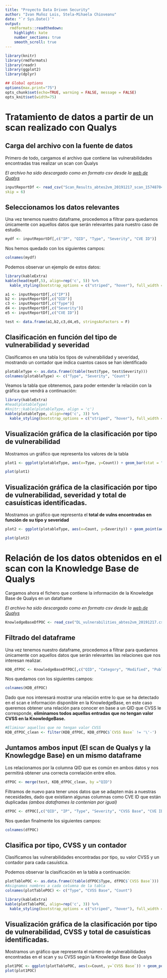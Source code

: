 ```yaml
---
title: "Proyecto Data Driven Security"
author: "Ivan Muñoz Lois, Stela-Mihaela Chioveanu"
date: "`r Sys.Date()`"
output:
  rmdformats::readthedown:
    highlight: kate
    number_sections: true
    smooth_scroll: true
---
```


```r
library(knitr)
library(rmdformats)
library(readr)
library(ggplot2)
library(dplyr)

## Global options
options(max.print="75")
opts_chunk$set(echo=TRUE, warning = FALSE, message = FALSE)
opts_knit$set(width=75)
```

# Tratamiento de datos a partir de un scan realizado con Qualys

## Carga del archivo con la fuente de datos

Primero de todo, cargamos el archivo que contiene las vulnerabilidades encontradas tras realizar un scan con Qualys

*El archivo ha sido descargado como en formato csv desde la [web de Qualys](https://qualysguard.qg2.apps.qualys.com/fo/scan/scanList.php)*

```r
inputReportDf <- read_csv("Scan_Results_abtes2vm_20191217_scan_1574870445_41138.csv",
skip = 6)
```

## Seleccionamos los datos relevantes

Una vez tenemos nuestro dataframe, procedemos a filtrar para quedarnos únicamente con aquellos datos que serán relevantes para nuestro caso de estudio.

```r
mydf <- inputReportDf[,c("IP", "QID", "Type", "Severity", "CVE ID")]
```

Nos hemos quedado con los siguientes campos:

```r
colnames(mydf)
```

Podemos observar un ejemplo de estos datos:

```r
library(kableExtra)
kable(head(mydf,5), align=rep('c', 5)) %>%
  kable_styling(bootstrap_options = c("striped", "hover"), full_width = F)
```

<!-- De la siguiente manera, podríamos tratar por separado los datos necesarios por coerción y posteriormente construir un dataframe con dichos datos. -->

<!-- *Por el momento, para los resultados que hemos tratado de analizar no nos ha sido necesario realizar ninguna modificación en la tipologia de datos inicial.* -->

```r
a1 <- inputReportDf[,c("IP")]
b2 <- inputReportDf[,c("QID")]
c3 <- inputReportDf[,c("Type")]
d4 <- inputReportDf[,c("Severity")]
e5 <- inputReportDf[,c("CVE ID")]

test <- data.frame(a1,b2,c3,d4,e5, stringsAsFactors = F)
```

## Clasificación en función del tipo de vulnerabilidad y severidad

Clasificamos en una tabla los tipos de vulnerabilidad y severidad, mostrando un contador que indica cuantos casos se han identificado

```r
plotableType <- as.data.frame((table(test$Type, test$Severity)))
colnames(plotableType) <- c("Type", "Severity", "Count")
```

Veamos la tabla que obtenemos, para poder entender la relación con la gráfica que vendrá a continuación:

```r
library(kableExtra)
#head(plotableType)
#knitr::kable(plotableType, align = 'c')
kable(plotableType, align=rep('c', 3)) %>%
  kable_styling(bootstrap_options = c("striped", "hover"), full_width = F)
```

## Visualización gráfica de la clasificación por tipo de vulnerabilidad

Mostramos un gráfico que representa los valores de la tabla

```r
plot1 <- ggplot(plotableType, aes(x=Type, y=Count)) + geom_bar(stat = "identity")

plot(plot1)
```

## Visualización gráfica de la clasificación por tipo de vulnerabilidad, severidad y total de casuísticas identificadas.

Mostramos un gráfico que representa el **total de vulns encontradas en función de su tipo y severidad**

```r
plot2 <- ggplot(plotableType, aes(x=Count, y=Severity)) + geom_point(aes(colour= Type)) + scale_colour_manual(values = c("green", "blue", "red"))

plot(plot2)
```

# Relación de los datos obtenidos en el scan con la Knowledge Base de Qualys

Cargamos ahora el fichero que contiene la información de la Knowledge Base de Qualys en un dataframe

*El archivo ha sido descargado como en formato csv desde la [web de Qualys](https://qualysguard.qg2.apps.qualys.com/fo/tools/kbase.php)*

```r
KnowledgeBaseDfPOC <- read_csv("DL_vulnerabilities_abtes2vm_20191217.csv", skip = 3)
```

## Filtrado del dataframe

Una vez tenemos nuestro dataframe, procedemos a filtrar para quedarnos únicamente con aquellos datos que serán relevantes las relaciones que nos interesan realizar.

```r
KDB_dfPOC <- KnowledgeBaseDfPOC[,c("QID", "Category", "Modified", "Published", "CVSS Base", "CVE ID")]
```

Nos quedamos con los siguientes campos:

```r
colnames(KDB_dfPOC)
```

Dado que nos interesará mostrar una relación entre lo que se ha detectado en el scan e información disponible en la KnowledgeBase, en este caso queremos obtener una relación para conocer en base a un QID que CVSS le corresponde, **eliminamos todos aquellas entradas que no tengan valor CVSS en la KnowledgeBase.**

```r
#Eliminar aquellos que no tengan valor CVSS
KDB_dfPOC_clean <- filter(KDB_dfPOC, KDB_dfPOC$`CVSS Base` != '\'-')
```

## Juntamos ambos input (El scan de Qualys y la Knowlegdge Base) en un mismo dataframe 

Los relacionamos por la columna QID que es común en ambos datos y nos permitirá obtener una correcta correlación entre ellos.

```r
dfPOC <- merge(test, KDB_dfPOC_clean, by ="QID")
```

Filtramos de nuevo para tener unos datos que se adapten más a nuestras  necesidades, dado que existíann algunas columnas como CVE ID que están duplicadas *(ambos dataframes la contenian por igual)*

```r
dfPOC <- dfPOC[,c("QID", "IP", "Type", "Severity", "CVSS Base", "CVE ID")]
```

Nos quedan finalmente los siguientes campos:

```r
colnames(dfPOC)
```

## Clasifica por tipo, CVSS y un contador

Clasificamos las vulnerabilidades encontradas por tipo, su valor CVSS y un contador para cada casuística. 

Podemos observar la clasificación en la tabla a continuación:

```r
plotTablePOC <- as.data.frame((table(dfPOC$Type, dfPOC$`CVSS Base`)))
#Asignamos nombres a cada columna de la tabla
colnames(plotTablePOC) <- c("Type", "CVSS Base", "Count")
```

```r
library(kableExtra)
kable(plotTablePOC, align=rep('c', 3)) %>%
  kable_styling(bootstrap_options = c("striped", "hover"), full_width = F)
```

## Visualización gráfica de la clasificación por tipo de vulnerabilidad, CVSS y total de casuísticas identificadas. 

Mostramos un gráfico que representa el número de vulnerabilidades encontradas en el scan y su CVSS según la Knowledge Base de Qualys

```r
plot1POC <- ggplot(plotTablePOC, aes(x=Count, y=`CVSS Base`)) + geom_point(aes(colour= Type)) + scale_colour_manual(values = c("green", "blue", "red"))
plot(plot1POC)
```



